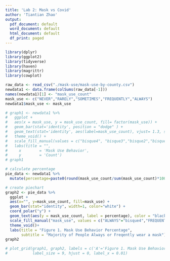 ```yaml
---
title: 'Lab 2: Mask vs Covid'
author: 'Tiantian Zhao'
output: 
  pdf_document: default
  word_document: default
  html_document: default
  df_print: paged
---
```


```r
library(dplyr)
library(ggplot2)
library(tidyverse) 
library(haven)
library(magrittr)
library(cowplot)
```

```r
raw_data <- read_csv("./mask-use/mask-use-by-county.csv")
newdata1 <- data.frame(colSums(raw_data[-1]))
names(newdata1)[1] <- "mask_use_count"
mask_use <- c("NEVER","RARELY","SOMETIMES","FREQUENTLY","ALWAYS")           
newdata1$mask_use <- mask_use 

# graph1 <- newdata1 %>%  
#   ggplot +
#   aes(x = mask_use, y = mask_use_count, fill= factor(mask_use)) +
#   geom_bar(stat='identity', position = "dodge" ) +
#   geom_text(stat='identity', aes(label=mask_use_count), vjust= 1.3, size = 2.7, position = position_dodge(width = 1)) +
#   theme_void() +
#   scale_fill_manual(values = c("bisque4", "bisque3","bisque2","bisque1", "blanchedalmond")) +
#   labs(title = "", 
#     x        = 'Mask Use Behavior',
#     y        = 'Count')
# graph1

# calculate percentage
pie_data <- newdata1 %>%
  mutate(percentage=paste0(round(mask_use_count/sum(mask_use_count)*100,2),"%"))

# create piechart
graph2 <- pie_data %>% 
  ggplot +
  aes(x="", y=mask_use_count, fill=mask_use) +
  geom_bar(stat="identity", width=1, color="white") +
  coord_polar("y") +
  geom_text(aes(y = mask_use_count, label = percentage), color = "black", size=4.5, vjust=0.5, hjust = 0.5, position = position_stack(vjust = 0.5),) +
  scale_fill_manual("mask_use", values = c("ALWAYS"="bisque4","FREQUENTLY"= "bisque3","SOMETIMES"="bisque2","RARELY"="bisque1", "NEVER"="blanchedalmond")) +
  theme_void()+
  labs(title = "Figure 1. Mask Use Behavior Percentage", 
       subtitle = "Majority of People Always or Freqently wear a mask")
graph2

# plot_grid(graph1, graph2, labels = c('A'='Figure 1. Mask Use Behavior (by count)', 'B'='Figure 2. Mask Use Behavior (by percentile)'),
#           label_size = 9, hjust = 0, label_x = 0.01)

```



